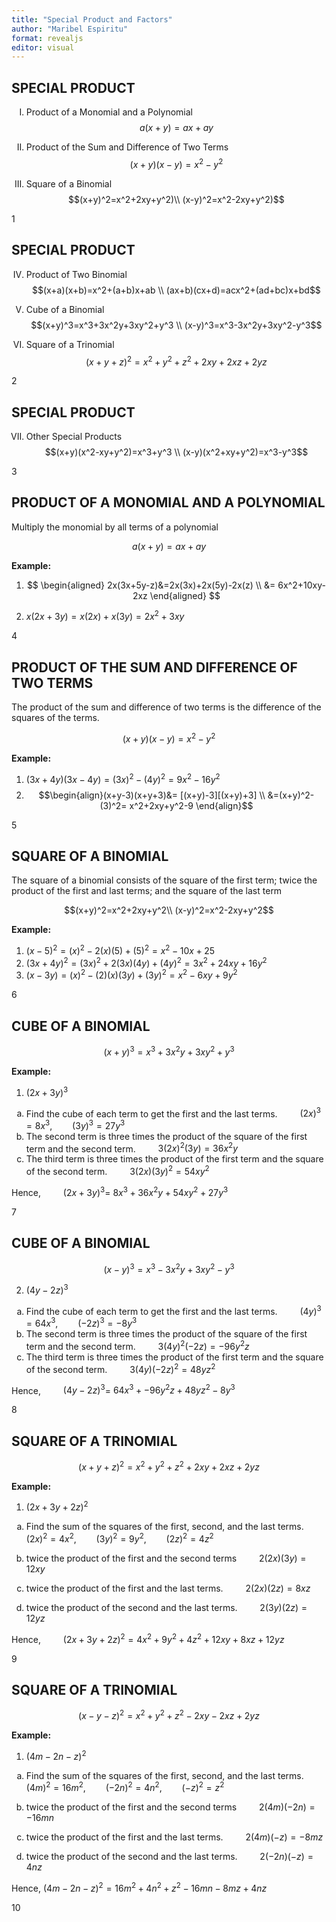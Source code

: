 ```yaml
---
title: "Special Product and Factors"
author: "Maribel Espiritu"
format: revealjs
editor: visual
---
```


## SPECIAL PRODUCT {.smaller transition="fade-in fade-out"}

I.  Product of a Monomial and a Polynomial
$$a(x+y)=ax+ay$$

II. Product of the Sum and Difference of Two Terms
$$(x+y)(x-y)=x^2-y^2$$

III. Square of a Binomial
$$(x+y)^2=x^2+2xy+y^2)\\
(x-y)^2=x^2-2xy+y^2)$$

::: footer
1
:::

## SPECIAL PRODUCT {.smaller transition="fade-in fade-out"}

IV. Product of Two Binomial
$$(x+a)(x+b)=x^2+(a+b)x+ab \\
(ax+b)(cx+d)=acx^2+(ad+bc)x+bd$$

V.  Cube of a Binomial
$$(x+y)^3=x^3+3x^2y+3xy^2+y^3 \\
(x-y)^3=x^3-3x^2y+3xy^2-y^3$$

VI. Square of a Trinomial
$$(x+y+z)^2= x^2+y^2+z^2+2xy+2xz+2yz$$

::: footer
2
:::

## SPECIAL PRODUCT {.smaller transition="fade-in fade-out"}

VII. Other Special Products
$$(x+y)(x^2-xy+y^2)=x^3+y^3 \\
(x-y)(x^2+xy+y^2)=x^3-y^3$$

::: footer
3
:::

## PRODUCT OF A MONOMIAL AND A POLYNOMIAL {.smaller transition="fade-in fade-out"}

Multiply the monomial by all terms of a polynomial

$$a(x+y)= ax+ay$$

**Example:**

1.  $$
    \begin{aligned}
    2x(3x+5y-z)&=2x(3x)+2x(5y)-2x(z) \\ 
    &= 6x^2+10xy-2xz
    \end{aligned}
    $$

2.  $x(2x+3y)=x(2x)+x(3y)=2x^2+ 3xy$

::: footer
4
:::

## PRODUCT OF THE SUM AND DIFFERENCE OF TWO TERMS {.smaller transition="fade-in fade-out"}

The product of the sum and difference of two terms is the difference of the squares of the terms.

$$(x+y)(x-y)=x^2-y^2$$

**Example:**

1.  $(3x+4y) (3x-4y)=(3x)^2-(4y)^2=9x^2-16y^2$
2.  $$\begin{align}(x+y-3)(x+y+3)&= [(x+y)-3][(x+y)+3] \\
&=(x+y)^2-(3)^2= x^2+2xy+y^2-9
\end{align}$$

::: footer
5
:::

## SQUARE OF A BINOMIAL {.smaller transition="fade-in fade-out"}

The square of a binomial consists of the square of the first term; twice the product of the first and last terms; and the square of the last term

$$(x+y)^2=x^2+2xy+y^2\\
(x-y)^2=x^2-2xy+y^2$$

**Example:**

1.  $(x-5)^2=(x)^2-2(x)(5)+(5)^2= x^2-10x+25$
2.  $(3x+4y)^2= (3x)^2+2(3x)(4y)+(4y)^2= 3x^2+24xy+16y^2$
3.  $(x-3y)=(x)^2-(2)(x)(3y)+(3y)^2= x^2-6xy+9y^2$

::: footer
6
:::

## CUBE OF A BINOMIAL {.smaller transition="fade-in fade-out"}

$$(x+y)^3=x^3+3x^2y+3xy^2+y^3$$

**Example:**

1.  $(2x+3y)^3$
a.  Find the cube of each term to get the first and the last terms. 
$\qquad(2x)^3 = 8x^3, \qquad (3y)^3=27y^3$
b.  The second term is three times the product of the square of the first term and the second term. $\qquad 3(2x)^2(3y)= 36x^2y$
c.  The third term is three times the product of the first term and the square of the second term. $\qquad 3(2x)(3y)^2= 54xy^2$

Hence, $\qquad (2x+3y)^3$= $8x^3+36x^2y+54xy^2+27y^3$

::: footer
7
:::

## CUBE OF A BINOMIAL {.smaller transition="fade-in fade-out"}

$$(x-y)^3=x^3-3x^2y+3xy^2-y^3$$

2.  $(4y-2z)^3$

a.  Find the cube of each term to get the first and the last terms. 
$\qquad (4y)^3 = 64x^3, \qquad (-2z)^3= -8y^3$
b.  The second term is three times the product of the square of the first term and the second term. $\qquad 3(4y)^2(-2z)= -96y^2z$
c.  The third term is three times the product of the first term and the square of the second term. $\qquad 3(4y)(-2z)^2= 48yz^2$

Hence, $\qquad (4y-2z)^3$= $64x^3+-96y^2z+ 48yz^2-8y^3$

::: footer
8
:::

## SQUARE OF A TRINOMIAL {.smaller transition="fade-in fade-out"}

$$(x+y+z)^2= x^2+y^2+z^2+2xy+2xz+2yz$$

**Example:**

1. $(2x+3y+2z)^2$

a. Find the sum of the squares of the first, second, and the last terms.
$(2x)^2 = 4x^2, \qquad (3y)^2=9y^2, \qquad (2z)^2=4z^2$

b. twice the product of the first and the second terms
$\qquad 2(2x)(3y)= 12xy$

c. twice the product of the first and the last terms.
$\qquad 2(2x)(2z)=8xz$

d. twice the product of the second and the last terms.
$\qquad 2(3y)(2z)=12yz$

Hence, $\qquad (2x+3y+2z)^2= 4x^2+9y^2+4z^2+12xy+8xz+12yz$

::: footer
9
:::

## SQUARE OF A TRINOMIAL {.smaller transition="fade-in fade-out"}

$$(x-y-z)^2= x^2+y^2+z^2-2xy-2xz+2yz$$

**Example:**

1. $(4m-2n-z)^2$

a. Find the sum of the squares of the first, second, and the last terms.
$(4m)^2 = 16m^2, \qquad (-2n)^2=4n^2, \qquad (-z)^2=z^2$

b. twice the product of the first and the second terms
$\qquad 2(4m)(-2n)= -16mn$

c. twice the product of the first and the last terms.
$\qquad2(4m)(-z)= -8mz$

d. twice the product of the second and the last terms.
$\qquad 2(-2n)(-z)=4nz$

Hence, $(4m-2n-z)^2=16m^2+4n^2+z^2-16mn-8mz+4nz$

::: footer
10
:::